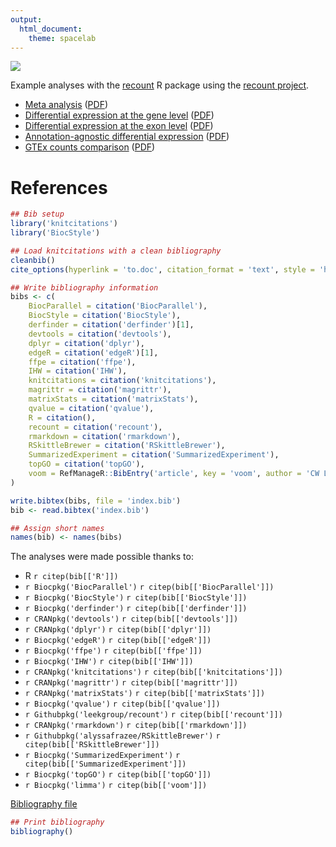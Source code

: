 ```yaml
---
output:
  html_document:
    theme: spacelab
---
```


<a href="https://jhubiostatistics.shinyapps.io/recount/"><img src="https://raw.githubusercontent.com/leekgroup/recount-website/master/website/recount.png" align="center"></a>

Example analyses with the [recount](https://github.com/leekgroup/recount) R package using the [recount project](https://jhubiostatistics.shinyapps.io/recount/).

* [Meta analysis](example_meta/meta_analysis.html) ([PDF](example_meta/meta_analysis.pdf))
* [Differential expression at the gene level](example_de/recount_SRP019936.html) ([PDF](example_de/recount_SRP019936.pdf))
* [Differential expression at the exon level](example_de/recount_SRP032789.html) ([PDF](example_de/recount_SRP032789.pdf))
* [Annotation-agnostic differential expression](example_de/recount_DER_SRP032789.html) ([PDF](example_de/recount_DER_SRP032789.pdf))
* [GTEx counts comparison]() ([PDF]())


# References

```r
## Bib setup
library('knitcitations')
library('BiocStyle')

## Load knitcitations with a clean bibliography
cleanbib()
cite_options(hyperlink = 'to.doc', citation_format = 'text', style = 'html')

## Write bibliography information
bibs <- c(
    BiocParallel = citation('BiocParallel'),
    BiocStyle = citation('BiocStyle'),
    derfinder = citation('derfinder')[1],
    devtools = citation('devtools'),
    dplyr = citation('dplyr'),
    edgeR = citation('edgeR')[1],
    ffpe = citation('ffpe'),
    IHW = citation('IHW'),
    knitcitations = citation('knitcitations'),
    magrittr = citation('magrittr'),
    matrixStats = citation('matrixStats'),
    qvalue = citation('qvalue'),
    R = citation(),
    recount = citation('recount'),
    rmarkdown = citation('rmarkdown'),
    RSkittleBrewer = citation('RSkittleBrewer'),
    SummarizedExperiment = citation('SummarizedExperiment'),
    topGO = citation('topGO'),
    voom = RefManageR::BibEntry('article', key = 'voom', author = 'CW Law and Y Chen and W Shi and GK Smyth', year = '2014', title = 'Voom: precision weights unlock linear model analysis tools for RNA-seq read counts', journal = 'Genome Biology', volume = '15', pages = 'R29')
)

write.bibtex(bibs, file = 'index.bib')
bib <- read.bibtex('index.bib')

## Assign short names
names(bib) <- names(bibs)
```

The analyses were made possible thanks to:

* R `r citep(bib[['R']])`
* `r Biocpkg('BiocParallel')` `r citep(bib[['BiocParallel']])`
* `r Biocpkg('BiocStyle')` `r citep(bib[['BiocStyle']])`
* `r Biocpkg('derfinder')` `r citep(bib[['derfinder']])`
* `r CRANpkg('devtools')` `r citep(bib[['devtools']])`
* `r CRANpkg('dplyr')` `r citep(bib[['dplyr']])`
* `r Biocpkg('edgeR')` `r citep(bib[['edgeR']])`
* `r Biocpkg('ffpe')` `r citep(bib[['ffpe']])`
* `r Biocpkg('IHW')` `r citep(bib[['IHW']])`
* `r CRANpkg('knitcitations')` `r citep(bib[['knitcitations']])`
* `r CRANpkg('magrittr')` `r citep(bib[['magrittr']])`
* `r CRANpkg('matrixStats')` `r citep(bib[['matrixStats']])`
* `r Biocpkg('qvalue')` `r citep(bib[['qvalue']])`
* `r Githubpkg('leekgroup/recount')` `r citep(bib[['recount']])`
* `r CRANpkg('rmarkdown')` `r citep(bib[['rmarkdown']])`
* `r Githubpkg('alyssafrazee/RSkittleBrewer')` `r citep(bib[['RSkittleBrewer']])`
* `r Biocpkg('SummarizedExperiment')` `r citep(bib[['SummarizedExperiment']])`
* `r Biocpkg('topGO')` `r citep(bib[['topGO']])`
* `r Biocpkg('limma')` `r citep(bib[['voom']])`

[Bibliography file](index.bib)

```r
## Print bibliography
bibliography()
```